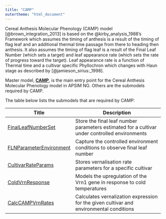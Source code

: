 ```yaml
---
title: "CAMP"
outertheme: "html_document"
---
```



Cereal Anthesis Molecular Phenology (CAMP) model [@brown_integration_2013] is based on the @kirby_analysis_1988's Framework which assumes the timing of anthesis is a result of the timing of flag leaf and an additional thermal time passage from there to heading then anthesis. It also assumes the timing of flag leaf is a result of the Final Leaf Number (which sets a target) and leaf appearance rate (which sets the rate of progress toward the target). Leaf appearance rate is a function of Thermal time and a cultivar specific Phyllochron which changes with Haun stage as described by [@jamieson_sirius:_1998].


Master model, **[CAMP](CAMP.qmd)**, is the main entry point for the Cereal Anthesis Molecular Phenology model in APSIM NG. Others are the submodels required by CAMP.

The table below lists the submodels that are required by CAMP:

| Title                   | Description                                                                                  |
|-------------------------|----------------------------------------------------------------------------------------------|
| [FinalLeafNumberSet](FinalLeafNumberSet.qmd)     | Store the final leaf number parameters estimated for a cultivar under controlled environments |
| [FLNParameterEnvironment](FLNParameterEnvironment.qmd) | Capture the controlled environment conditions to observe final leaf number |
| [CultivarRateParams](CultivarRateParams.qmd)     |  Stores vernalisation rate parameters for a specific cultivar  |
| [ColdVrnResponse](ColdVrnResponse.qmd)           |  Models the upregulation of the Vrn1 gene in response to cold temperatures |
| [CalcCAMPVrnRates](CalcCAMPVrnRates.qmd)         | Calculates vernalization expression for the given cultivar and environmental conditions |
